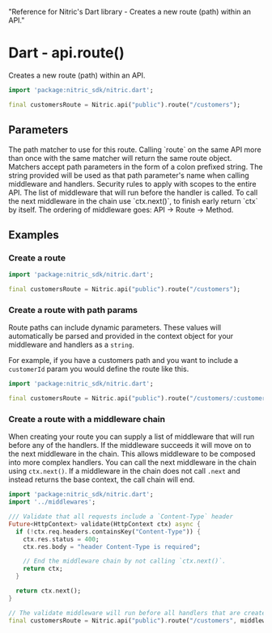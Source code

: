   "Reference for Nitric's Dart library - Creates a new route (path) within an API."

# Dart - api.route()

Creates a new route (path) within an API.

```dart
import 'package:nitric_sdk/nitric.dart';

final customersRoute = Nitric.api("public").route("/customers");
```

## Parameters

<Properties>
  <Property name="match" required type="String">
    The path matcher to use for this route. Calling `route` on the same API more
    than once with the same matcher will return the same route object. Matchers
    accept path parameters in the form of a colon prefixed string. The string
    provided will be used as that path parameter's name when calling middleware
    and handlers.
  </Property>
  <Property name="security" type="List<OidcOptions>">
    Security rules to apply with scopes to the entire API.
  </Property>
  <Property name="middlewares" type="List<HttpHandler>">
    The list of middleware that will run before the handler is called. To call
    the next middleware in the chain use `ctx.next()`, to finish early return
    `ctx` by itself. The ordering of middleware goes: API -> Route -> Method.
  </Property>
</Properties>

## Examples

### Create a route

```dart
import 'package:nitric_sdk/nitric.dart';

final customersRoute = Nitric.api("public").route("/customers");
```

### Create a route with path params

Route paths can include dynamic parameters. These values will automatically be parsed and provided in the context object for your middleware and handlers as a `string`.

For example, if you have a customers path and you want to include a `customerId` param you would define the route like this.

```dart
import 'package:nitric_sdk/nitric.dart';

final customersRoute = Nitric.api("public").route("/customers/:customerId");
```

### Create a route with a middleware chain

When creating your route you can supply a list of middleware that will run before any of the handlers. If the middleware succeeds it will move on to the next middleware in the chain. This allows middleware to be composed into more complex handlers. You can call the next middleware in the chain using `ctx.next()`. If a middleware in the chain does not call `.next` and instead returns the base context, the call chain will end.

```dart
import 'package:nitric_sdk/nitric.dart';
import '../middlewares';

/// Validate that all requests include a `Content-Type` header
Future<HttpContext> validate(HttpContext ctx) async {
  if (!ctx.req.headers.containsKey("Content-Type")) {
    ctx.res.status = 400;
    ctx.res.body = "header Content-Type is required";

    // End the middleware chain by not calling `ctx.next()`.
    return ctx;
  }

  return ctx.next();
}

// The validate middleware will run before all handlers that are created using this route
final customersRoute = Nitric.api("public").route("/customers", middlewares: [validate]);
```
